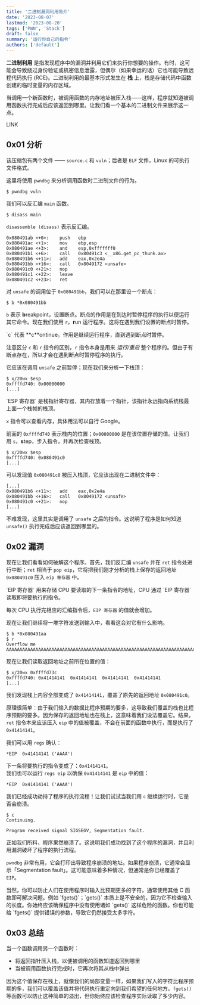 ```yaml
---
title: '二进制漏洞利用简介'
date: '2023-08-07'
lastmod: '2023-08-20'
tags: ['PWN', 'Stack']
draft: false
summary: '运行你自己的指令'
authors: ['default']
---
```


**二进制利用** 是指发现程序中的漏洞并利用它们来执行你想要的操作。有时，这可能会导致绕过身份验证或机密信息泄露，但偶尔（如果幸运的话）它也可能导致远程代码执行 (RCE)。二进制利用的最基本形式发生在 **栈** 上，栈是存储代码中函数创建的临时变量的内存区域。

当调用一个新函数时，被调用函数的内存地址被压入栈——这样，程序就知道被调用函数执行完成后应该返回到哪里。让我们看一个基本的二进制文件来展示这一点。

LINK

## 0x01 分析

该压缩包有两个文件 —— `source.c` 和 `vuln`；后者是 `ELF` 文件，Linux 的可执行文件格式。

这里将使用 `pwndbg` 来分析调用函数时二进制文件的行为。

```
$ pwndbg vuln
```

我们可以反汇编 `main` 函数。

```
$ disass main
```

`disassemble (disass)` 表示反汇编。

```
0x080491ab <+0>:	push   ebp
0x080491ac <+1>:	mov    ebp,esp
0x080491ae <+3>:	and    esp,0xfffffff0
0x080491b1 <+6>:	call   0x80491c3 <__x86.get_pc_thunk.ax>
0x080491b6 <+11>:	add    eax,0x2e4a
0x080491bb <+16>:	call   0x8049172 <unsafe>
0x080491c0 <+21>:	nop
0x080491c1 <+22>:	leave
0x080491c2 <+23>:	ret
```

对 `unsafe` 的调用位于 `0x080491bb`，我们可以在那里设一个断点：

```
$ b *0x080491bb
```

`b` 表示 **b**reakpoint，设置断点。断点的作用是在到达时暂停程序的执行以便运行其它命令。现在我们使用 `r`，**r**un 运行程序。这将在遇到我们设置的断点时暂停。

<Note>
  `c` 代表 **c**ontinue。作用是继续运行程序，直到遇到断点时暂停。

  注意区分 `c` 和 `r` 指令的区别，`r` 指令本身是用来 *运行/重启* 整个程序的。但由于有断点存在，所以才会在遇到断点时暂停程序的执行。
</Note>

它应该在调用 `unsafe` 之前暂停；现在我们来分析一下栈顶：

```
$ x/20wx $esp
0xffffd740:	0x00000000
[...]
```

<Note>
  `ESP 寄存器` 是栈指针寄存器，其内存放着一个指针，该指针永远指向系统栈最上面一个栈帧的栈顶。

  `x` 指令可以查看内存，具体用法可以自行 Google。
</Note>

前面的 `0xffffd740` 表示栈内的位置；`0x00000000` 是在该位置存储的值。让我们用 `s`，**s**tep，步入指令，并再次检查栈顶。

```
$ x/20wx $esp
0xffffd740:	0x080491c0
[...]
```

可以发现值 `0x080491c0` 被压入栈顶，它应该出现在二进制文件中：

```
[...]
0x080491b6 <+11>:	add    eax,0x2e4a
0x080491bb <+16>:	call   0x8049172 <unsafe>
0x080491c0 <+21>:	nop
[...]
```

不难发现，这里其实是调用了 `unsafe` 之后的指令。这说明了程序是如何知道 `unsafe()` 执行完成后应该返回到哪里的。

## 0x02 漏洞

现在让我们看看如何破解这个程序。首先，我们反汇编 `unsafe` 并在 `ret` 指令处进行中断；`ret` 相当于 `pop eip`，它将把我们刚才分析的栈上保存的返回地址 `0x080491c0` 压入 `eip 寄存器` 中。

<Note>
  `EIP 寄存器` 用来存储 CPU 要读取的下一条指令的地址，CPU 通过 `EIP 寄存器` 读取即将要执行的指令。

  每次 CPU 执行完相应的汇编指令后，`EIP 寄存器` 的值就会增加。
</Note>

现在让我们继续将一堆字符发送到输入中，看看这会对它有什么影响。

```
$ b *0x080491aa
$ r
Overflow me
AAAAAAAAAAAAAAAAAAAAAAAAAAAAAAAAAAAAAAAAAAAAAAAAAAAAAAAAAAAAAAAAAAAAAAAAAAAAAAAAAAAAAAAAAAAAAAAAAAAA
```

现在让我们读取返回地址之前所在位置的值：

```
$ x/20wx 0xffffd73c
0xffffd740:	0x41414141	0x41414141	0x41414141	0x41414141
[...]
```

我们发现栈上内容全部变成了 `0x41414141`，覆盖了原先的返回地址 `0x080491c0`。

原理很简单：由于我们输入的数据比程序预期的要多，这导致我们覆盖的栈也比程序预期的要多。因为保存的返回地址也在栈上，这意味着我们设法覆盖它。结果，`ret` 指令本来应该压入 `eip` 中的值被覆盖，不会在前面的函数中执行，而是执行了 `0x41414141`。

我们可以用 `regs` 确认：

```
*EIP  0x41414141 ('AAAA')
```

下一条将要执行的指令变成了：`0x41414141`。<br />我们也可以运行 `regs eip` 以确保 `0x41414141` 是 `eip` 中的值：

```
*EIP  0x41414141 ('AAAA')
```

我们已经成功劫持了程序的执行流程！让我们试试当我们用 `c` 继续运行时，它是否会崩溃。

```
$ c
Continuing.

Program received signal SIGSEGV, Segmentation fault.
```

正如我们所料，程序果然崩溃了。这说明我们成功找到了这个程序的漏洞，并且利用漏洞破坏了程序的执行流程。

`pwndbg` 非常有用，它会打印出导致程序崩溃的地址。如果程序崩溃，它通常会显示「Segmentation fault」。这可能意味着多种情况，但通常是你已经覆盖了 `EIP`。

<Note>
  当然，你可以防止人们在使用程序时输入比预期更多的字符，通常使用其他 C 函数即可解决问题。例如 `fgets()`；`gets()` 本质上是不安全的，因为它不检查输入的长度。你始终应该确保程序中没有使用诸如 `gets()` 这样危险的函数。你也可能给 `fgets()` 提供错误的参数，导致它仍然接受太多字符。
</Note>

## 0x03 总结

当一个函数调用另一个函数时：

- 将返回指针压入栈，以便被调用的函数知道返回到哪里
- 当被调用函数执行完成时，它再次将其从栈中弹出

因为这个值保存在栈上，就像我们的局部变量一样，如果我们写入的字符比程序预期的多，我们可以覆盖该值并将代码执行重定向到我们希望的任何地方。`fgets()` 等函数可以防止这种简单的溢出，但你始终应该检查程序实际读取了多少内容。

